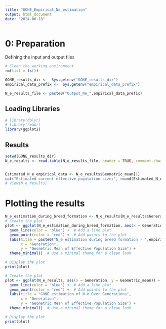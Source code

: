 ```yaml
---
title: "GONE_Empirical_Ne_estimation"
output: html_document
date: "2024-06-18"
---
```



# 0: Preparation
Defining the input and output files

```r
# Clean the working environment
rm(list = ls())

GONE_results_dir <-  Sys.getenv("GONE_results_dir")
empirical_data_prefix <-  Sys.getenv("empirical_data_prefix")

N_e_results_file <- paste0("Output_Ne_",empirical_data_prefix)


```

## Loading Libraries
```r

# library(dplyr)
# library(readr)
library(ggplot2)
```

## Results
```r

setwd(GONE_results_dir)
N_e_results <- read.table(N_e_results_file, header = TRUE, comment.char = "#", stringsAsFactors = FALSE, sep = "\t", skip=1)


Estimated_N_e_empirical_data <- N_e_results$Geometric_mean[1]
cat("Estimated current effective population size:", round(Estimated_N_e_empirical_data,0))
# View(N_e_results)
```
# Plotting the results
```r
N_e_estimation_during_breed_formation <- N_e_results[N_e_results$Generation <= 40, ]
# Create the plot
plot <- ggplot(N_e_estimation_during_breed_formation, aes(x = Generation, y = Geometric_mean)) +
  geom_line(color = "blue") +  # Add a line plot
  geom_point(color = "red") +  # Add points to the plot
  labs(title = paste0("N_e estimation during breed formation - ",empirical_data_prefix),
       x = "Generation",
       y = "Geometric Mean of Effective Population Size") +
  theme_minimal()  # Use a minimal theme for a clean look

# Display the plot
print(plot)
```


```r
# Create the plot
plot <- ggplot(N_e_results, aes(x = Generation, y = Geometric_mean)) +
  geom_line(color = "blue") +  # Add a line plot
  geom_point(color = "red") +  # Add points to the plot
  labs(title = "GONE estimation of N_e Over Generations",
       x = "Generation",
       y = "Geometric Mean of Effective Population Size") +
  theme_minimal()  # Use a minimal theme for a clean look

# Display the plot
print(plot)
```

